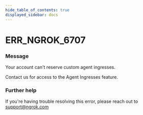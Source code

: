 ```yaml
---
hide_table_of_contents: true
displayed_sidebar: docs
---
```



# ERR_NGROK_6707

### Message
Your account can't reserve custom agent ingresses.

Contact us for access to the Agent Ingresses feature.

<ErrorDetails error='err_ngrok_6707' />


### Further help
If you're having trouble resolving this error, please reach out to [support@ngrok.com](mailto:support@ngrok.com?subject=Help%20with%20ERR_NGROK_6707)

